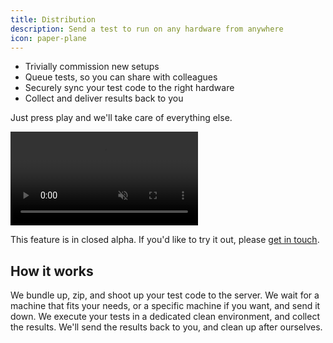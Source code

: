 ```yaml
---
title: Distribution
description: Send a test to run on any hardware from anywhere
icon: paper-plane
---
```


- Trivially commission new setups
- Queue tests, so you can share with colleagues
- Securely sync your test code to the right hardware
- Collect and deliver results back to you

Just press play and we'll take care of everything else.

<video autoPlay loop muted playsinline>
    <source src="./images/run-test-vscode.mp4" type="video/mp4" />
    <img src="./images/run-test-vscode.gif" />
</video>

<Warning>This feature is in closed alpha. If you'd like to try it out, please [get in touch](mailto:hi@atopile.io).</Warning>

## How it works

<Steps>
  <Step title="Bundle your test">
    We bundle up, zip, and shoot up your test code to the server.
  </Step>
  <Step title="Queue for hardware">
    We wait for a machine that fits your needs, or a specific machine if you want, and send it down.
  </Step>
  <Step title="Run">
    We execute your tests in a dedicated clean environment, and collect the results.
  </Step>
  <Step title="Done">
    We'll send the results back to you, and clean up after ourselves.
  </Step>
</Steps>
